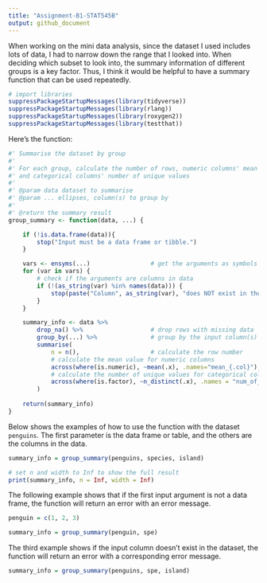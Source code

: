 ```yaml
---
title: "Assignment-B1-STAT545B"
output: github_document
---
```


When working on the mini data analysis, since the dataset I used
includes lots of data, I had to narrow down the range that I looked
into. When deciding which subset to look into, the summary information
of different groups is a key factor. Thus, I think it would be helpful
to have a summary function that can be used repeatedly.

```r
# import libraries
suppressPackageStartupMessages(library(tidyverse))
suppressPackageStartupMessages(library(rlang))
suppressPackageStartupMessages(library(roxygen2))
suppressPackageStartupMessages(library(testthat))
```

Here's the function:

```r
#' Summarise the dataset by group
#' 
#' For each group, calculate the number of rows, numeric columns' mean value
#' and categorical columns' number of unique values
#' 
#' @param data dataset to summarise
#' @param ... ellipses, column(s) to group by
#' 
#' @return the summary result
group_summary <- function(data, ...) {

    if (!is.data.frame(data)){
        stop("Input must be a data frame or tibble.")
    }

    vars <- ensyms(...)                 # get the arguments as symbols
    for (var in vars) {
        # check if the arguments are columns in data
        if (!(as_string(var) %in% names(data))) {
            stop(paste("Column", as_string(var), "does NOT exist in the dataset"))
        }
    }

    summary_info <- data %>%
        drop_na() %>%                   # drop rows with missing data
        group_by(...) %>%               # group by the input column(s)
        summarise(
            n = n(),                    # calculate the row number
            # calculate the mean value for numeric columns
            across(where(is.numeric), ~mean(.x), .names="mean_{.col}"),
            # calculate the number of unique values for categorical columns
            across(where(is.factor), ~n_distinct(.x), .names = "num_of_unique_{.col}")
        )
    
    return(summary_info)
}
```

Below shows the examples of how to use the function with the dataset `penguins`. The first parameter
is the data frame or table, and the others are the columns in the data.

```r
summary_info = group_summary(penguins, species, island)

# set n and width to Inf to show the full result
print(summary_info, n = Inf, width = Inf)
```

The following example shows that if the first input argument is not a data frame, the function will
return an error with an error message.

```r
penguin = c(1, 2, 3)

summary_info = group_summary(penguin, spe)
```

The third example shows if the input column doesn't exist in the dataset, the function will
return an error with a corresponding error message.

```r
summary_info = group_summary(penguins, spe, island)
```


